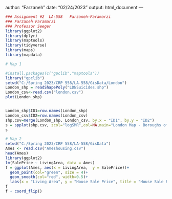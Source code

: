 author: "Farzaneh"
date: "02/24/2023"
output: html_document
---



```r
### Assignment #2  LA-558   Farzaneh-Faramarzi
### Farzaneh Faramarzi
### Professor Seeger
library(ggplot2)
library(dplyr)
library(maptools)
library(tidyverse)
library(maps)
library(mapdata)
```


```r
# Map 1

#install.packages(c("gpclib","maptools"))
library("gpclib")
setwd("C:/Spring 2023/CRP 558/LA-558/GisData/London")
London_shp = readShapePoly("LDNSuicides.shp")
London_csv<-read.csv("london.csv")
plot(London_shp)


London_shp$ID1=row.names(London_shp)
London_csv$ID2=row.names(London_csv)
shp.csv=merge(London_shp, London_csv, by.x = "ID1", by.y = "ID2")
s = spplot(shp.csv, zcol="logSMR",col=NA,main="London Map - Boroughs of the London")
s
```

```r
# Map 2
setwd("C:/Spring 2023/CRP 558/LA-558/GisData")
Ames <- read.csv("Ameshousing.csv")
head(Ames)
library(ggplot2)
lm(SalePrice ~ LivingArea, data = Ames)
f = ggplot(Ames, aes(x = LivingArea,  y = SalePrice))+
  geom_point(col="green", size = 4)+
  geom_smooth(col="red", width=0.5)+
  labs(x = "Living Area", y = "House Sale Price", title = "House Sale Price vs Living Area" )
f
f + coord_flip()
```
